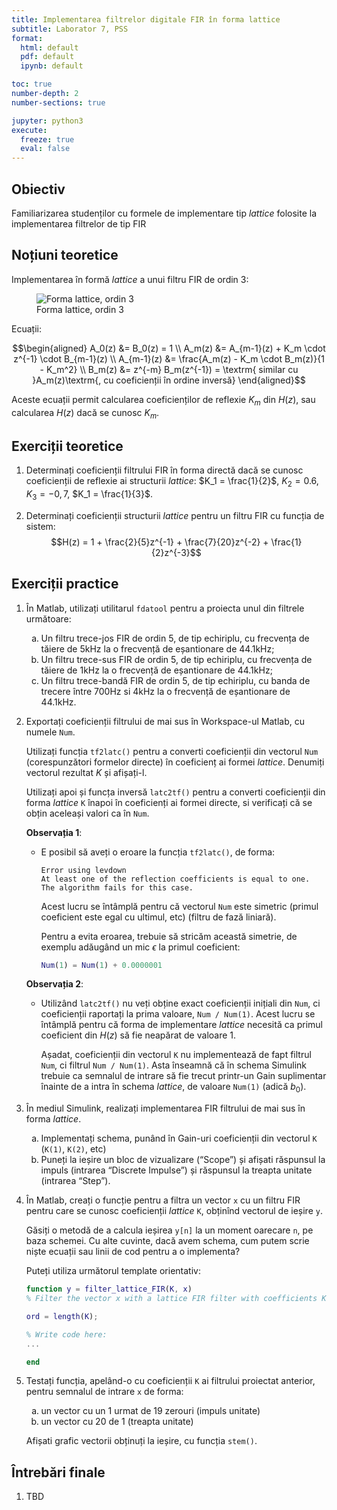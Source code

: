 ```yaml
---
title: Implementarea filtrelor digitale FIR în forma lattice
subtitle: Laborator 7, PSS
format: 
  html: default
  pdf: default
  ipynb: default

toc: true
number-depth: 2
number-sections: true

jupyter: python3
execute:
  freeze: true
  eval: false
---
```


\newcommand*{\underuparrow}[1]{\ensuremath{\underset{\uparrow}{#1}}} 

## Obiectiv

Familiarizarea studenților cu formele de implementare tip *lattice* folosite
la implementarea filtrelor de tip FIR

## Noțiuni teoretice

Implementarea în formă *lattice* a unui filtru FIR de ordin 3:

![Forma lattice, ordin 3](img/LatticeFIR_handdraw.png)

Ecuații:

$$\begin{aligned}
A_0(z) &= B_0(z) = 1 \\
A_m(z) &= A_{m-1}(z) + K_m \cdot z^{-1} \cdot B_{m-1}(z) \\
A_{m-1}(z) &= \frac{A_m(z) - K_m  \cdot B_m(z)}{1 - K_m^2} \\
B_m(z) &= z^{-m} B_m(z^{-1}) = \textrm{ similar cu }A_m(z)\textrm{, cu coeficienții în ordine inversă}
\end{aligned}$$

Aceste ecuații permit calcularea coeficienților de reflexie $K_m$ din $H(z)$,
sau calcularea $H(z)$ dacă se cunosc $K_m$.



## Exerciții teoretice

1. Determinați coeficienții filtrului FIR în forma directă
dacă se cunosc coeficienții de reflexie ai structurii *lattice*:
$K_1 = \frac{1}{2}$, $K_2 = 0.6$, $K_3 = -0,7$, $K_1 = \frac{1}{3}$.

2. Determinați coeficienții structurii *lattice* pentru un filtru FIR cu funcția de sistem:
$$H(z) = 1 + \frac{2}{5}z^{-1} + \frac{7}{20}z^{-2} + \frac{1}{2}z^{-3}$$


## Exerciții practice

1. În Matlab, utilizați utilitarul `fdatool` pentru a proiecta unul din filtrele următoare:
    
   a. Un filtru trece-jos FIR de ordin 5, de tip echiriplu, cu frecvența de tăiere de 5kHz la o frecvență de eșantionare de 44.1kHz;
   a. Un filtru trece-sus FIR de ordin 5, de tip echiriplu, cu frecvența de tăiere de 1kHz la o frecvență de eșantionare de 44.1kHz;
   a. Un filtru trece-bandă FIR de ordin 5, de tip echiriplu, cu banda de trecere între 700Hz si 4kHz la o frecvență de eșantionare de 44.1kHz.

2. Exportați coeficienții filtrului de mai sus în Workspace-ul Matlab, cu numele `Num`.

   Utilizați funcția `tf2latc()` pentru a converti coeficienții din vectorul `Num` (corespunzători formelor directe) în coeficienț ai formei *lattice*.
   Denumiți vectorul rezultat $K$ și afișați-l.

   Utilizați apoi și funcța inversă `latc2tf()` pentru a converti coeficienții din forma *lattice* `K` înapoi în coeficienți ai formei directe, si verificați că se obțin aceleași valori ca în `Num`.

   **Observația 1**: 

   - E posibil să aveți o eroare la funcția `tf2latc()`, de forma:

     ```
     Error using levdown
     At least one of the reflection coefficients is equal to one.
     The algorithm fails for this case.
     ```
     Acest lucru se întâmplă pentru că vectorul `Num` este simetric (primul coeficient este egal cu ultimul, etc) (filtru de fază liniară).

     Pentru a evita eroarea, trebuie să stricăm această simetrie, de exemplu adăugând un mic $\epsilon$ la primul coeficient:
     
     ```matlab
     Num(1) = Num(1) + 0.0000001
     ```

   **Observația 2**: 

   - Utilizând `latc2tf()` nu veți obține exact coeficienții inițiali din `Num`, ci coeficienții raportați la prima valoare, `Num / Num(1)`. Acest lucru se întâmplă pentru că forma de implementare *lattice* necesită ca primul coeficient din $H(z)$ să fie neapărat de valoare 1.

     Așadat, coeficienții din vectorul `K` nu implementează de fapt filtrul `Num`, ci filtrul `Num / Num(1)`. 
     Asta înseamnă că în schema Simulink trebuie ca semnalul de intrare să fie trecut printr-un Gain suplimentar
     înainte de a intra în schema *lattice*, de valoare `Num(1)` (adică $b_0$).

3. În mediul Simulink, realizați implementarea FIR filtrului de mai sus în forma *lattice*.

   a. Implementați schema, punând în Gain-uri coeficienții din vectorul `K` (`K(1)`, `K(2)`, etc)
   b. Puneți la ieșire un bloc de vizualizare ("Scope") și afișati răspunsul la impuls (intrarea "Discrete Impulse") și răspunsul la treapta unitate (intrarea "Step").

4. În Matlab, creați o funcție pentru a filtra un vector `x` cu un filtru FIR pentru care se cunosc coeficienții *lattice* `K`, obținînd vectorul de ieșire `y`.

   Găsiți o metodă de a calcula ieșirea `y[n]` la un moment oarecare `n`, pe baza schemei.
   Cu alte cuvinte, dacă avem schema, cum putem scrie niște ecuații sau linii de cod pentru a o implementa?

   Puteți utiliza următorul template orientativ:

   ```matlab
   function y = filter_lattice_FIR(K, x)
   % Filter the vector x with a lattice FIR filter with coefficients K
 
   ord = length(K);
 
   % Write code here:
   ...

   end
   ```

5. Testați funcția, apelând-o cu coeficienții `K` ai filtrului proiectat anterior, pentru semnalul de intrare `x` de forma:
   
   a. un vector cu un 1 urmat de 19 zerouri (impuls unitate)
   b. un vector cu 20 de 1 (treapta unitate)

   Afișati grafic vectorii obținuți la ieșire, cu funcția `stem()`.

## Întrebări finale

1. TBD
